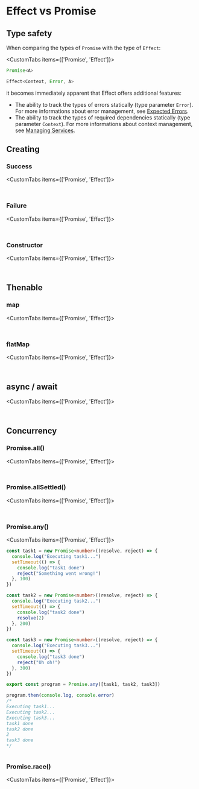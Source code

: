 
# Effect vs Promise

## Type safety

When comparing the types of `Promise` with the type of `Effect`:

<CustomTabs items={['Promise', 'Effect']}>
<Tab>

```ts
Promise<A>
```

</Tab>
<Tab>

```ts
Effect<Context, Error, A>
```

</Tab>
</CustomTabs>

it becomes immediately apparent that Effect offers additional features:

- The ability to track the types of errors statically (type parameter `Error`).
  For more informations about error management, see [Expected Errors](./error-management/expected-errors).
- The ability to track the types of required dependencies statically (type parameter `Context`).
  For more informations about context management, see [Managing Services](./context-management/services).

## Creating

### Success

<CustomTabs items={['Promise', 'Effect']}>
<Tab>

```ts file=<rootDir>/src/comparisons/effect-vs-promise/success-promise.ts

```

</Tab>
<Tab>

```ts file=<rootDir>/src/comparisons/effect-vs-promise/success-effect.ts#L3-

```

</Tab>
</CustomTabs>

### Failure

<CustomTabs items={['Promise', 'Effect']}>
<Tab>

```ts file=<rootDir>/src/comparisons/effect-vs-promise/failure-promise.ts

```

</Tab>
<Tab>

```ts file=<rootDir>/src/comparisons/effect-vs-promise/failure-effect.ts#L3-

```

</Tab>
</CustomTabs>

### Constructor

<CustomTabs items={['Promise', 'Effect']}>
<Tab>

```ts file=<rootDir>/src/comparisons/effect-vs-promise/constructor-promise.ts

```

</Tab>
<Tab>

```ts file=<rootDir>/src/comparisons/effect-vs-promise/constructor-effect.ts#L3-

```

</Tab>
</CustomTabs>

## Thenable

### map

<CustomTabs items={['Promise', 'Effect']}>
<Tab>

```ts file=<rootDir>/src/comparisons/effect-vs-promise/map-promise.ts

```

</Tab>
<Tab>

```ts file=<rootDir>/src/comparisons/effect-vs-promise/map-effect.ts#L3-

```

</Tab>
</CustomTabs>

### flatMap

<CustomTabs items={['Promise', 'Effect']}>
<Tab>

```ts file=<rootDir>/src/comparisons/effect-vs-promise/flatMap-promise.ts

```

</Tab>
<Tab>

```ts file=<rootDir>/src/comparisons/effect-vs-promise/flatMap-effect.ts#L3-

```

</Tab>
</CustomTabs>

## async / await

<CustomTabs items={['Promise', 'Effect']}>
<Tab>

```ts file=<rootDir>/src/comparisons/effect-vs-promise/program-promise.ts

```

</Tab>
<Tab>

```ts file=<rootDir>/src/comparisons/effect-vs-promise/program-effect.ts#L3-

```

</Tab>
</CustomTabs>

## Concurrency

### Promise.all()

<CustomTabs items={['Promise', 'Effect']}>
<Tab>

```ts file=<rootDir>/src/comparisons/effect-vs-promise/all-promise.ts

```

</Tab>
<Tab>

```ts file=<rootDir>/src/comparisons/effect-vs-promise/all-effect.ts#L3-

```

</Tab>
</CustomTabs>

### Promise.allSettled()

<CustomTabs items={['Promise', 'Effect']}>
<Tab>

```ts file=<rootDir>/src/comparisons/effect-vs-promise/allSettled-promise.ts

```

</Tab>
<Tab>

```ts file=<rootDir>/src/comparisons/effect-vs-promise/allSettled-effect.ts#L3-

```

</Tab>
</CustomTabs>

### Promise.any()

<CustomTabs items={['Promise', 'Effect']}>
<Tab>

```ts
const task1 = new Promise<number>((resolve, reject) => {
  console.log("Executing task1...")
  setTimeout(() => {
    console.log("task1 done")
    reject("Something went wrong!")
  }, 100)
})

const task2 = new Promise<number>((resolve, reject) => {
  console.log("Executing task2...")
  setTimeout(() => {
    console.log("task2 done")
    resolve(2)
  }, 200)
})

const task3 = new Promise<number>((resolve, reject) => {
  console.log("Executing task3...")
  setTimeout(() => {
    console.log("task3 done")
    reject("Uh oh!")
  }, 300)
})

export const program = Promise.any([task1, task2, task3])

program.then(console.log, console.error)
/*
Executing task1...
Executing task2...
Executing task3...
task1 done
task2 done
2
task3 done
*/
```

</Tab>
<Tab>

```ts file=<rootDir>/src/comparisons/effect-vs-promise/any-effect.ts#L3-

```

</Tab>
</CustomTabs>

### Promise.race()

<CustomTabs items={['Promise', 'Effect']}>
<Tab>

```ts file=<rootDir>/src/comparisons/effect-vs-promise/race-promise.ts

```

</Tab>
<Tab>

```ts file=<rootDir>/src/comparisons/effect-vs-promise/race-effect.ts#L3-

```

</Tab>
</CustomTabs>
